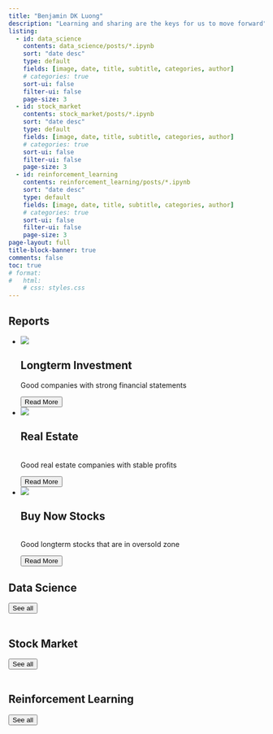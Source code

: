 ```yaml
---
title: "Benjamin DK Luong"
description: "Learning and sharing are the keys for us to move forward"
listing:
  - id: data_science
    contents: data_science/posts/*.ipynb
    sort: "date desc"
    type: default
    fields: [image, date, title, subtitle, categories, author]
    # categories: true
    sort-ui: false
    filter-ui: false
    page-size: 3
  - id: stock_market
    contents: stock_market/posts/*.ipynb
    sort: "date desc"
    type: default
    fields: [image, date, title, subtitle, categories, author]
    # categories: true
    sort-ui: false
    filter-ui: false
    page-size: 3
  - id: reinforcement_learning
    contents: reinforcement_learning/posts/*.ipynb
    sort: "date desc"
    type: default
    fields: [image, date, title, subtitle, categories, author]
    # categories: true
    sort-ui: false
    filter-ui: false
    page-size: 3
page-layout: full
title-block-banner: true
comments: false
toc: true
# format:
#   html: 
    # css: styles.css
---
```


## Reports
```{=html}
<div class="main">
  <ul class="cards">
    <li class="cards_item">
      <div class="card">
        <div class="card_image"><img src="https://picsum.photos/500/300/?image=12"></div>
        <div class="card_content">
          <h2 class="card_title">Longterm Investment</h2>
          <p class="card_text">Good companies with strong financial statements</p>
          <a href="../data_science/posts/01_high_bias_high_variance.html" style="text-decoration:none;"> 
            <button class="btn1 card_btn">Read More</button>
          </a>
        </div>
      </div>
    </li>
    <li class="cards_item">
      <div class="card">
        <div class="card_image"><img src="https://picsum.photos/500/300/?image=57"></div>
        <div class="card_content">
          <h2 class="card_title">Real Estate</h2>
          <p class="card_text"> <br>Good real estate companies with stable profits</p>
          <a href="../data_science/posts/01_high_bias_high_variance.html" style="text-decoration:none;"> 
            <button class="btn1 card_btn">Read More</button>
          </a>
        </div>
      </div>
    </li>
    <li class="cards_item">
      <div class="card">
        <div class="card_image"><img src="https://picsum.photos/500/300/?image=16"></div>
        <div class="card_content">
          <h2 class="card_title">Buy Now Stocks</h2>
          <p class="card_text"><br>Good longterm stocks that are in oversold zone</p>
          <a href="../data_science/posts/01_high_bias_high_variance.html" style="text-decoration:none;"> 
            <button class="btn1 card_btn">Read More</button>
          </a>
        </div>
      </div>
    </li>
  </ul>
</div>
```


## Data Science

::: {#data_science}
:::

<a href="../data_science/index.html"> <button type="button" class="btn btn-primary float-end btn-sm">See all</button></a>
<br><br>

## Stock Market

::: {#stock_market}
:::

<a href="../stock_market/index.html"> <button type="button" class="btn btn-primary float-end btn-sm">See all</button></a>
<br><br>


## Reinforcement Learning

::: {#reinforcement_learning}
:::

<a href="../reinforcement_learning/index.html"> <button type="button" class="btn btn-primary float-end btn-sm">See all</button></a>
<br><br>
